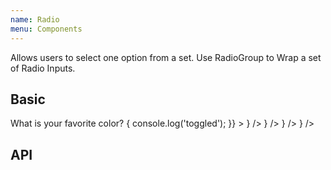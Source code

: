 ```yaml
---
name: Radio
menu: Components
---
```



Allows users to select one option from a set. Use RadioGroup to Wrap a set of Radio Inputs.

## Basic

<Playground>
  <Typography variant="xLarge">What is your favorite color?</Typography>
  <RadioGroup
    name="Name"
    selectedValue="red"
    defaultFocusedRadio={0}
    onChange={() => {
      console.log('toggled');
    }}
  >
    <FormControlLabel label="Orange" control={<Radio value="orange" />} />
    <FormControlLabel label="Green" control={<Radio value="green" />} />
    <FormControlLabel label="Red" control={<Radio value="red" />} />
    <FormControlLabel label="Blue" control={<Radio value="blue" />} />
  </RadioGroup>
</Playground>

## API

<PropsTable of={RadioGroup} />
<PropsTable of={Radio} />
